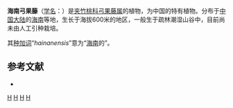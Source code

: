 {{Speciesbox
| genus = Toxocarpus
| species = hainanensis
| authority = [[蒋英_(植物学家)|Tsiang]], 1939
}}

'''海南弓果藤'''（[[学名|学名]]：{{lang|la|''Toxocarpus hainanensis''}}）是[[夹竹桃科|夹竹桃科]][[弓果藤属|弓果藤属]]的植物，为中国的特有植物。分布于[[中国大陆|中国大陆]]的[[海南|海南]]等地，生长于海拔600米的地区，一般生于疏林潮湿山谷中，目前尚未由人工引种栽培。

其[[种加词|种加词]]“''hainanensis''”意为“[[海南|海南]]的”。

== 参考文献 ==
<div class="references-small">
* {{cite web| url =http://www.bioinfo.cn/db05/KmzwSpecies.php?action=view&id=1681| title =海南弓果藤| work =《中国高等植物数据库全库》| publisher =中国科学院微生物研究所| author =昆明植物研究所| accessdate =2009-02-22| deadurl =yes| archiveurl =https://web.archive.org/web/20160305041233/http://www.bioinfo.cn/db05/KmzwSpecies.php?action=view&id=1681| archivedate =2016-03-05}}
</div>
{{Taxonbar|from=Q11149902}}

[[Category:弓果藤属|H]]
[[Category:中国特有植物|H]]
[[Category:海南植物|H]]
[[Category:1939年描述的植物|H]]


{{植物小作品}}